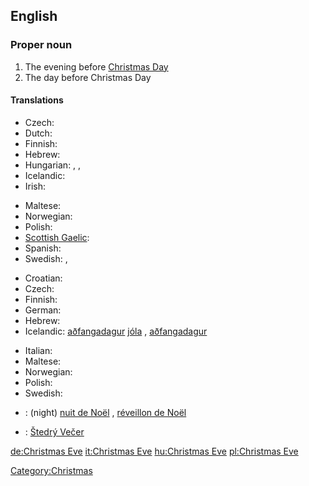 ==English==
{{wikipedia}}
===Proper noun===
{{en-proper noun}}
# The evening before [[Christmas Day]]
# The day before Christmas Day

====Translations====
{{trans-top|evening before Christmas Day}}
* Czech: {{t-|cs|Štědrý večer|m}}
* Dutch: {{t+|nl|kerstavond|m}}
* Finnish: {{t+|fi|jouluaatto}}
* Hebrew: {{he-translation|ערב חג המולד|érev khág hamolád}} {{m}}
* Hungarian: {{t|hu|karácsonyest}}, {{t|hu|karácsonyeste}}, {{t|hu|szenteste}}
* Icelandic: {{t+|is|aðfangadagskvöld|n}}
* Irish: {{t|ga|Oíche Nollaig|f|xs=Irish}}
{{trans-mid}}
* Maltese: {{t-|mt|Lejliet il-Milied|xs=Maltese}}
* Norwegian: {{t-|no|julaften|m}}
* Polish: {{t+|pl|Wigilia|f}}
* [[Scottish Gaelic]]: {{t-|gd|Oidhche na Nollaige|f}}
* Spanish: {{t-|es|Nochebuena|f}}
* Swedish: {{t-|sv|julaftons kväll|c}}, {{t-|sv|julaftonskväll|c}}
{{trans-bottom}}

{{trans-top|day before Christmas Day}}
* Croatian: {{t-|hr|Badnjak|m}}
* Czech: {{t-|cs|Štědrý den|m}}
* Finnish: {{t+|fi|jouluaatto}}
* German: {{t+|de|Heiligabend|m}}
* Hebrew: {{he-translation|ערב חג המולד|érev khág hamolád}} {{m}}
* Icelandic: [[aðfangadagur]] [[jól]]a {{m}}, [[aðfangadagur]] {{m}}
{{trans-mid}}
* Italian: {{t+|it|Vigilia|f}}
* Maltese: {{t-|mt|Lejliet il-Milied|xs=Maltese}}
* Norwegian: {{t-|no|julaften|m}}
* Polish: {{t+|pl|Wigilia|f}}
* Swedish: {{t+|sv|julafton|c}}
{{trans-bottom}}

{{checktrans-top}}
*{{ttbc|French}}: (night) [[nuit de Noël]] {{f}}, [[réveillon de Noël]] {{m}}
*{{ttbc|Slovak}}: [[Štedrý Večer]] {{m}}
{{trans-bottom}}

[[Category:Christmas]]

[[de:Christmas Eve]]
[[it:Christmas Eve]]
[[hu:Christmas Eve]]
[[pl:Christmas Eve]]